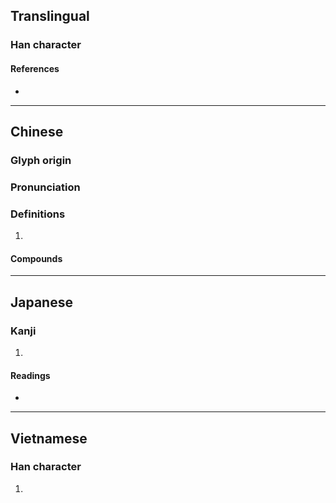 {{also|婶}}
{{character info/new}}
==Translingual==

===Han character===
{{Han char|rn=38|rad=女|as=15|sn=18|four=43469|canj=VJHW|ids=⿰女審}}

====References====
* {{Han ref|kx=0273.190|dkj=06851|hdz=21089.040|uh=5B38|ud=23352|bh=C254|bd=49748}}

----

==Chinese==
{{zh-forms|s=婶}}

===Glyph origin===
{{Han etym}}

===Pronunciation===
{{zh-pron
|m=shěn
|c=sam2
|mn=ml:sím/chím
|mn_note=sím - literary; chím - vernacular
|oc=y
|cat=noun
}}

===Definitions===
{{zh-hanzi}}

# {{rfdef|zh}}

====Compounds====
{{zh-der|大嬸|大嬸婆|姆嬸|嬸娘|嬸婆|嬸嬸|嬸子|嬸母|小嬸兒}}

----

==Japanese==

===Kanji===
{{ja-kanji|grade=|rs=女15}}

# {{defn|lang=ja|sort=女15}}

====Readings====
* {{ja-readings|on=[[しん]] (shin)|kun=}}

----

==Vietnamese==

===Han character===
{{vi-readings|rs=女15|hanviet=thím}}

# {{defn|lang=vi|sort=女15}}
